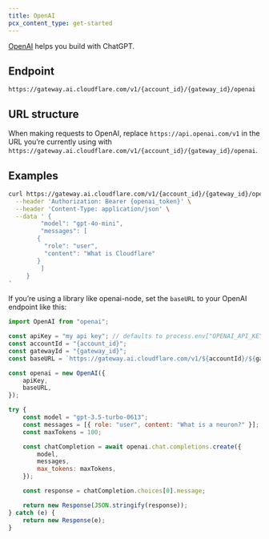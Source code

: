 ```yaml
---
title: OpenAI
pcx_content_type: get-started
---
```


[OpenAI](https://openai.com/about/) helps you build with ChatGPT.

## Endpoint

`https://gateway.ai.cloudflare.com/v1/{account_id}/{gateway_id}/openai`

## URL structure

When making requests to OpenAI, replace `https://api.openai.com/v1` in the URL you’re currently using with `https://gateway.ai.cloudflare.com/v1/{account_id}/{gateway_id}/openai`.

## Examples

```bash title="Request"
curl https://gateway.ai.cloudflare.com/v1/{account_id}/{gateway_id}/openai/chat/completions \
  --header 'Authorization: Bearer {openai_token}' \
  --header 'Content-Type: application/json' \
  --data ' {
   		 "model": "gpt-4o-mini",
   		 "messages": [
        {
          "role": "user",
          "content": "What is Cloudflare"
        }
   		 ]
   	 }
'
```

If you’re using a library like openai-node, set the `baseURL` to your OpenAI endpoint like this:

```js title="JavaScript"
import OpenAI from "openai";

const apiKey = "my api key"; // defaults to process.env["OPENAI_API_KEY"]
const accountId = "{account_id}";
const gatewayId = "{gateway_id}";
const baseURL = `https://gateway.ai.cloudflare.com/v1/${accountId}/${gatewayId}/openai`;

const openai = new OpenAI({
	apiKey,
	baseURL,
});

try {
	const model = "gpt-3.5-turbo-0613";
	const messages = [{ role: "user", content: "What is a neuron?" }];
	const maxTokens = 100;

	const chatCompletion = await openai.chat.completions.create({
		model,
		messages,
		max_tokens: maxTokens,
	});

	const response = chatCompletion.choices[0].message;

	return new Response(JSON.stringify(response));
} catch (e) {
	return new Response(e);
}
```
